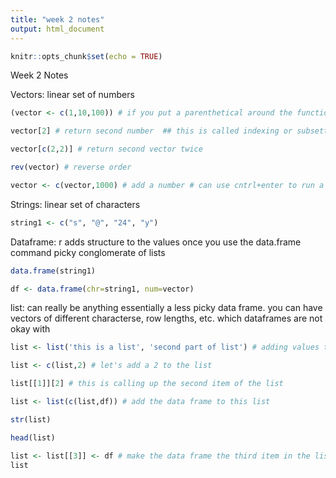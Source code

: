 ```yaml
---
title: "week 2 notes"
output: html_document
---
```


```r
knitr::opts_chunk$set(echo = TRUE)
```

Week 2 Notes

Vectors: linear set of numbers

```r
(vector <- c(1,10,100)) # if you put a parenthetical around the function it will run the function and return the value 

vector[2] # return second number  ## this is called indexing or subsetting

vector[c(2,2)] # return second vector twice

rev(vector) # reverse order 

vector <- c(vector,1000) # add a number # can use cntrl+enter to run a line of code

```

Strings: linear set of characters

```r
string1 <- c("s", "@", "24", "y")

```

Dataframe: r adds structure to the values once you use the data.frame command 
picky conglomerate of lists 

```r
data.frame(string1)

df <- data.frame(chr=string1, num=vector)
```
list: can really be anything
essentially a less picky data frame. you can have vectors of different characterse, row lengths, etc. which dataframes are not okay with

```r

list <- list('this is a list', 'second part of list') # adding values to list

list <- c(list,2) # let's add a 2 to the list

list[[1]][2] # this is calling up the second item of the list

list <- list(c(list,df)) # add the data frame to this list

str(list)

head(list)

list <- list[[3]] <- df # make the data frame the third item in the list
list

```
